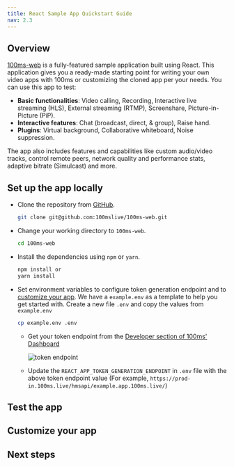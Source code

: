 ```yaml
---
title: React Sample App Quickstart Guide
nav: 2.3
---
```


## Overview

[100ms-web](https://github.com/100mslive/100ms-web) is a fully-featured sample application built using React. This application gives you a ready-made starting point for writing your own video apps with 100ms or customizing the cloned app per your needs.
You can use this app to test:

-   **Basic functionalities**: Video calling, Recording, Interactive live streaming (HLS), External streaming (RTMP), Screenshare, Picture-in-Picture (PiP).
-   **Interactive features**: Chat (broadcast, direct, & group), Raise hand.
-   **Plugins**: Virtual background, Collaborative whiteboard, Noise suppression.

The app also includes features and capabilities like custom audio/video tracks, control remote peers, network quality and performance stats, adaptive bitrate (Simulcast) and more.

## Set up the app locally

-   Clone the repository from [GitHub](https://github.com/100mslive/100ms-web).

    ```bash section=cloneRepo sectionIndex=1
    git clone git@github.com:100mslive/100ms-web.git
    ```

-   Change your working directory to `100ms-web`.

    ```bash section=cloneRepo sectionIndex=2
    cd 100ms-web
    ```

-   Install the dependencies using `npm` or `yarn`.

    ```bash section=cloneRepo sectionIndex=3
    npm install or
    yarn install
    ```

-   Set environment variables to configure token generation endpoint and to [customize your app](#customize-your-app). We have a `example.env` as a template to help you get started with. Create a new file `.env` and copy the values from `example.env`

    ```bash section=envVariable sectionIndex=1
    cp example.env .env
    ```

    -   Get your token endpoint from the [Developer section of 100ms' Dashboard](https://dashboard.100ms.live/developer)

        ![token endpoint](https://user-images.githubusercontent.com/11087313/140727818-43cd8be4-b3bf-4b34-9921-a77f9a1b819d.png)

    -   Update the `REACT_APP_TOKEN_GENERATION_ENDPOINT` in `.env` file with the above token endpoint value (For example, `https://prod-in.100ms.live/hmsapi/example.app.100ms.live/`)

## Test the app

## Customize your app

## Next steps
